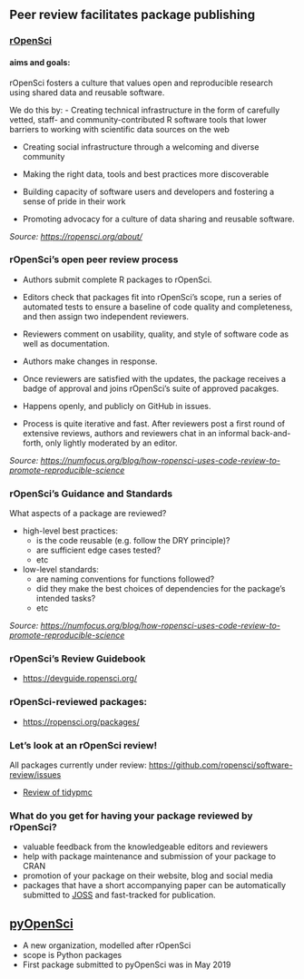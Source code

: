## Peer review facilitates package publishing

### [rOpenSci](https://ropensci.org/)

#### aims and goals:

rOpenSci fosters a culture that values open and reproducible research using shared data and reusable software.

We do this by:
- Creating technical infrastructure in the form of carefully vetted, staff- and community-contributed R software tools that lower barriers to working with scientific data sources on the web

- Creating social infrastructure through a welcoming and diverse community

- Making the right data, tools and best practices more discoverable

- Building capacity of software users and developers and fostering a sense of pride in their work

- Promoting advocacy for a culture of data sharing and reusable software.

*Source: <https://ropensci.org/about/>*

### rOpenSci's open peer review process

- Authors submit complete R packages to rOpenSci.

- Editors check that packages fit into rOpenSci's scope, run a series of automated tests to ensure a baseline of code quality and completeness, and then assign two independent reviewers.

- Reviewers comment on usability, quality, and style of software code as well as documentation.

- Authors make changes in response.

- Once reviewers are satisfied with the updates, the package receives a badge of approval and joins rOpenSci's suite of approved pacakges.

- Happens openly, and publicly on GitHub in issues.

- Process is quite iterative and fast. After reviewers post a first round of extensive reviews, authors and reviewers chat in an informal back-and-forth, only lightly moderated by an editor.

*Source: <https://numfocus.org/blog/how-ropensci-uses-code-review-to-promote-reproducible-science>*

###  rOpenSci's Guidance and Standards

What aspects of a package are reviewed?

- high-level best practices:
    - is the code reusable (e.g. follow the DRY principle)?
    - are sufficient edge cases tested?
    - etc

- low-level standards:
    - are naming conventions for functions followed?
    - did they make the best choices of dependencies for the package's intended tasks?
    - etc

*Source: <https://numfocus.org/blog/how-ropensci-uses-code-review-to-promote-reproducible-science>*

###  rOpenSci's Review Guidebook

- <https://devguide.ropensci.org/>

### rOpenSci-reviewed packages:

- <https://ropensci.org/packages/>

### Let's look at an rOpenSci review!

All packages currently under review: <https://github.com/ropensci/software-review/issues>

- [Review of tidypmc](https://github.com/ropensci/software-review/issues/290)


### What do you get for having your package reviewed by rOpenSci?

- valuable feedback from the knowledgeable editors and reviewers
- help with package maintenance and submission of your package to CRAN
- promotion of your package on their website, blog and social media
- packages that have a short accompanying paper can be automatically submitted to [JOSS](https://joss.theoj.org/) and fast-tracked for publication.

## [pyOpenSci](https://www.pyopensci.org/)

- A new organization, modelled after rOpenSci
- scope is Python packages
- First package submitted to pyOpenSci was in May 2019

